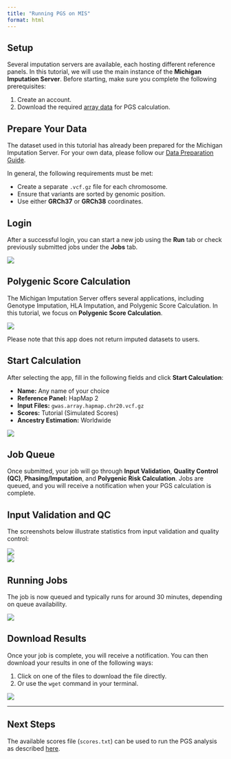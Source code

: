 ```yaml
---
title: "Running PGS on MIS"
format: html
---
```


## Setup

Several imputation servers are available, each hosting different reference panels. In this tutorial, we will use the main instance of the **Michigan Imputation Server**. Before starting, make sure you complete the following prerequisites:

1. Create an account.  
2. Download the required [array data](https://genepi.i-med.ac.at/downloads/imputation/gwas.array.hapmap.chr20.vcf.gz) for PGS calculation.  

## Prepare Your Data

The dataset used in this tutorial has already been prepared for the Michigan Imputation Server. For your own data, please follow our [Data Preparation Guide](http://genepi.github.io/michigan-imputationserver/prepare-your-data/).  

In general, the following requirements must be met:  

- Create a separate `.vcf.gz` file for each chromosome.  
- Ensure that variants are sorted by genomic position.  
- Use either **GRCh37** or **GRCh38** coordinates.  

## Login

After a successful login, you can start a new job using the **Run** tab or check previously submitted jobs under the **Jobs** tab.  

![](images/imputation/start.png)  

## Polygenic Score Calculation

The Michigan Imputation Server offers several applications, including Genotype Imputation, HLA Imputation, and Polygenic Score Calculation. In this tutorial, we focus on **Polygenic Score Calculation**.

![](images/imputation/select-app.png)  

::: {.callout-note}
Please note that this app does not return imputed datasets to users. 
:::


## Start Calculation

After selecting the app, fill in the following fields and click **Start Calculation**:  

- **Name:** Any name of your choice  
- **Reference Panel:** HapMap 2  
- **Input Files:** `gwas.array.hapmap.chr20.vcf.gz`  
- **Scores:** Tutorial (Simulated Scores)  
- **Ancestry Estimation:** Worldwide

![](images/pgs/select-app-with-data.png)  

## Job Queue

Once submitted, your job will go through **Input Validation**, **Quality Control (QC)**, **Phasing/Imputation**, and **Polygenic Risk Calculation**. Jobs are queued, and you will receive a notification when your PGS calculation is complete.  

## Input Validation and QC

The screenshots below illustrate statistics from input validation and quality control:  

![](images/pgs/input-validation.png)  
![](images/pgs/qc.png)  

## Running Jobs

The job is now queued and typically runs for around 30 minutes, depending on queue availability.  

![](images/pgs/running-job.png)  

## Download Results

Once your job is complete, you will receive a notification. You can then download your results in one of the following ways:

1. Click on one of the files to download the file directly.  
2. Or use the `wget` command in your terminal.


![](images/pgs/results.png)

---

## Next Steps

The available scores file (`scores.txt`) can be used to run the PGS analysis as described [here](/pgs.html).